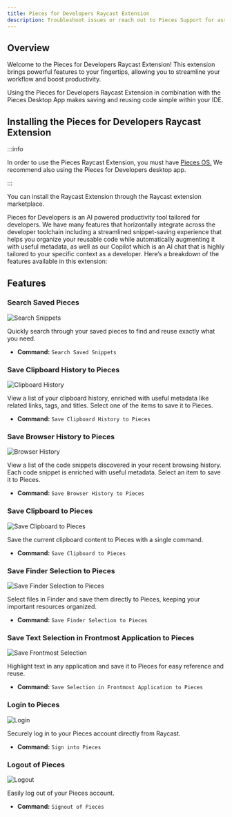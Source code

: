 ```yaml
---
title: Pieces for Developers Raycast Extension
description: Troubleshoot issues or reach out to Pieces Support for assistance with the Pieces for Developers VS Code Extension.
---
```


## Overview

Welcome to the Pieces for Developers Raycast Extension! This extension brings powerful features to your fingertips, allowing you to streamline your workflow and boost productivity.

Using the Pieces for Developers Raycast Extension in combination with the Pieces Desktop App makes saving and reusing code simple within your IDE.

## Installing the Pieces for Developers Raycast Extension
:::info

In order to use the Pieces Raycast Extension, you must have <a target="blank" href="/installation-getting-started/what-am-i-installing">Pieces OS.</a> We recommend also using the Pieces for Developers desktop app.

:::

You can install the Raycast Extension through the Raycast extension marketplace.

Pieces for Developers is an AI powered productivity tool tailored for developers. We have many features that horizontally integrate across the developer toolchain including a streamlined snippet-saving experience that helps you organize your reusable code while automatically augmenting it with useful metadata, as well as our Copilot which is an AI chat that is highly tailored to your specific context as a developer. Here’s a breakdown of the features available in this extension:

## Features

### Search Saved Pieces

![Search Snippets](/assets/raycast/search%20snippets.gif)

Quickly search through your saved pieces to find and reuse exactly what you need.

- **Command:** `Search Saved Snippets`

### Save Clipboard History to Pieces

![Clipboard History](/assets/raycast/save%20clipboard%20history.gif)

View a list of your clipboard history, enriched with useful metadata like related links, tags, and titles. Select one of the items to save it to Pieces.

- **Command:** `Save Clipboard History to Pieces`

### Save Browser History to Pieces

![Browser History](/assets/raycast/save-browser-history.gif)

View a list of the code snippets discovered in your recent browsing history. Each code snippet is enriched with useful metadata. Select an item to save it to Pieces.

- **Command:** `Save Browser History to Pieces`

### Save Clipboard to Pieces

![Save Clipboard to Pieces](/assets/raycast/save%20clipboard.gif)

Save the current clipboard content to Pieces with a single command.

- **Command:** `Save Clipboard to Pieces`

### Save Finder Selection to Pieces

![Save Finder Selection to Pieces](/assets/raycast/save%20finder%20selection.gif)

Select files in Finder and save them directly to Pieces, keeping your important resources organized.

- **Command:** `Save Finder Selection to Pieces`

### Save Text Selection in Frontmost Application to Pieces

![Save Frontmost Selection](/assets/raycast/save%20frontmost%20selection.gif)

Highlight text in any application and save it to Pieces for easy reference and reuse.

- **Command:** `Save Selection in Frontmost Application to Pieces`

### Login to Pieces

![Login](/assets/raycast/sign%20in%20to%20pieces.gif)

Securely log in to your Pieces account directly from Raycast.

- **Command:** `Sign into Pieces`

### Logout of Pieces

![Logout](/assets/raycast/signout.gif)

Easily log out of your Pieces account.

- **Command:** `Signout of Pieces`